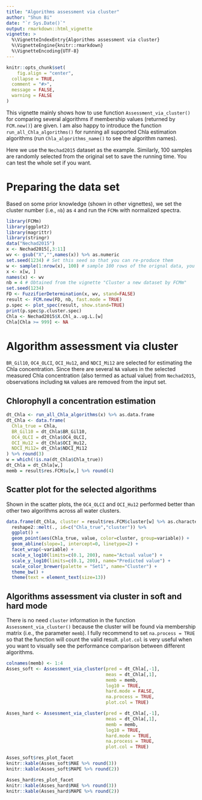 ```yaml
---
title: "Algorithms assessment via cluster"
author: "Shun Bi"
date: "`r Sys.Date()`"
output: rmarkdown::html_vignette
vignette: >
  %\VignetteIndexEntry{Algorithms assessment via cluster}
  %\VignetteEngine{knitr::rmarkdown}
  %\VignetteEncoding{UTF-8}
---
```


```r
knitr::opts_chunk$set(
	fig.align = "center",
  collapse = TRUE,
  comment = "#>",
  message = FALSE,
  warning = FALSE
)
```

This vignette mainly shows how to use function `Assessment_via_cluster()` for comparing several algorithms if membership values (returned by `FCM.new()`) are given. I am also happy to introduce the function `run_all_Chla_algorithms()` for running all supported Chla estimation algorithms (run `Chla_algorithms_name()` to see the algorithm names). 

Here we use the `Nechad2015` dataset as the example. Similarly, 100 samples are randomly selected from the original set to save the running time. You can test the whole set if you want. 

# Preparing the data set

Based on some prior knowledge (shown in other vignettes), we set the cluster number (i.e., `nb`) as `4` and run the `FCMm` with normalized spectra.

```r
library(FCMm) 
library(ggplot2) 
library(magrittr)
library(stringr)
data("Nechad2015")
x <- Nechad2015[,3:11]
wv <- gsub("X","",names(x)) %>% as.numeric
set.seed(1234) # Set this seed so that you can re-produce them
w <- sample(1:nrow(x), 100) # sample 100 rows of the orignal data, you can test the whole set if you like
x <- x[w, ]
names(x) <- wv
nb = 4 # Obtained from the vignette "Cluster a new dataset by FCMm"
set.seed(1234)
FD <- FuzzifierDetermination(x, wv, stand=FALSE)
result <- FCM.new(FD, nb, fast.mode = TRUE)
p.spec <- plot_spec(result, show.stand=TRUE)
print(p.spec$p.cluster.spec)
Chla <- Nechad2015$X.Chl_a..ug.L.[w]
Chla[Chla >= 999] <- NA
```

# Algorithm assessment via cluster

`BR_Gil10`, `OC4_OLCI`, `OCI_Hu12`, and `NDCI_Mi12` are selected for estimating the Chla concentration. Since there are several `NA` values in the selected measured Chla concentration (also termed as actual value) from `Nechad2015`, observations including `NA` values are removed from the input set.

## Chlorophyll a concentration estimation
```r
dt_Chla <- run_all_Chla_algorithms(x) %>% as.data.frame
dt_Chla <- data.frame(
  Chla_true = Chla, 
  BR_Gil10 = dt_Chla$BR_Gil10,
  OC4_OLCI = dt_Chla$OC4_OLCI,
  OCI_Hu12 = dt_Chla$OCI_Hu12,
  NDCI_Mi12= dt_Chla$NDCI_Mi12
) %>% round(3)
w = which(!is.na(dt_Chla$Chla_true))
dt_Chla = dt_Chla[w,]
memb = result$res.FCM$u[w,] %>% round(4)
```

## Scatter plot for the selected algorithms

Shown in the scatter plots, the `OC4_OLCI` and `OCI_Hu12` performed better than other two algorithms across all water clusters.

```r
data.frame(dt_Chla, cluster = result$res.FCM$cluster[w] %>% as.character) %>%
  reshape2::melt(., id=c("Chla_true","cluster")) %>% 
  ggplot() + 
  geom_point(aes(Chla_true, value, color=cluster, group=variable)) + 
  geom_abline(slope=1, intercept=0, linetype=2) + 
  facet_wrap(~variable) + 
  scale_x_log10(limits=c(0.1, 200), name="Actual value") + 
  scale_y_log10(limits=c(0.1, 200), name="Predicted value") + 
  scale_color_brewer(palette = "Set1", name="Cluster") + 
  theme_bw() + 
  theme(text = element_text(size=13))
```

## Algorithms assessment via cluster in soft and hard mode

There is no need `cluster` information in the function `Assessment_via_cluster()` because the cluster will be found via membership matrix (i.e., the parameter `memb`). I fully recommend to set `na.process = TRUE` so that the function will count the valid result. `plot.col` is very useful when you want to visually see the performance comparison between different algorithms.

```r
colnames(memb) <- 1:4
Asses_soft <- Assessment_via_cluster(pred = dt_Chla[,-1],
                                     meas = dt_Chla[,1],
                                     memb = memb,
                                     log10 = TRUE,
                                     hard.mode = FALSE,
                                     na.process = TRUE,
                                     plot.col = TRUE)

Asses_hard <- Assessment_via_cluster(pred = dt_Chla[,-1],
                                     meas = dt_Chla[,1],
                                     memb = memb,
                                     log10 = TRUE,
                                     hard.mode = TRUE,
                                     na.process = TRUE,
                                     plot.col = TRUE)

Asses_soft$res_plot_facet
knitr::kable(Asses_soft$MAE %>% round(3))
knitr::kable(Asses_soft$MAPE %>% round(2))

Asses_hard$res_plot_facet
knitr::kable(Asses_hard$MAE %>% round(3))
knitr::kable(Asses_hard$MAPE %>% round(2))
```

